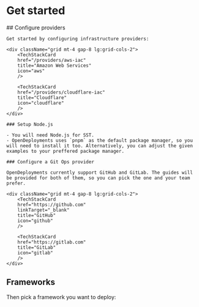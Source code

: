 
# Get started

<Steps>
    ## Configure providers

    Get started by configuring infrastructure providers:

    <div className="grid mt-4 gap-8 lg:grid-cols-2">
        <TechStackCard
        href="/providers/aws-iac"
        title="Amazon Web Services"
        icon="aws"
        />

        <TechStackCard
        href="/providers/cloudflare-iac"
        title="Cloudflare"
        icon="cloudflare"
        />
    </div>

    ### Setup Node.js

    - You will need Node.js for SST.
    - OpenDeployments uses `pnpm` as the default package manager, so you will need to install it too. Alternatively, you can adjust the given examples to your preffered package manager.

    ### Configure a Git Ops provider

    OpenDeployments currently support GitHub and GitLab. The guides will be provided for both of them, so you can pick the one and your team prefer.

    <div className="grid mt-4 gap-8 lg:grid-cols-2">
        <TechStackCard
        href="https://github.com"
        linkTarget="_blank"
        title="GitHub"
        icon="github"
        />

        <TechStackCard
        href="https://gitlab.com"
        title="GitLab"
        icon="gitlab"
        />
    </div>

</Steps>

## Frameworks

Then pick a framework you want to deploy:

<div className="grid mt-4 gap-8 lg:grid-cols-2">
  <TechStackCard href="/frameworks/nextjs" title="Next.js" icon="nextjs" />
</div>
